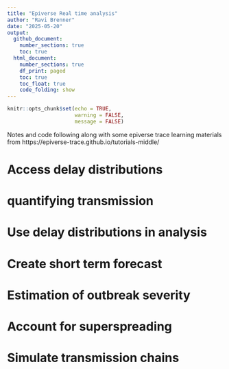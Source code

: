 ```yaml
---
title: "Epiverse Real time analysis"
author: "Ravi Brenner"
date: "2025-05-20"
output:
  github_document:
    number_sections: true
    toc: true
  html_document: 
    number_sections: true
    df_print: paged
    toc: true
    toc_float: true
    code_folding: show
---
```


```r
knitr::opts_chunk$set(echo = TRUE,
                      warning = FALSE,
                      message = FALSE)
```

Notes and code following along with some epiverse trace learning materials from https://epiverse-trace.github.io/tutorials-middle/

# Access delay distributions

# quantifying transmission

# Use delay distributions in analysis

# Create short term forecast

# Estimation of outbreak severity

# Account for superspreading

# Simulate transmission chains


